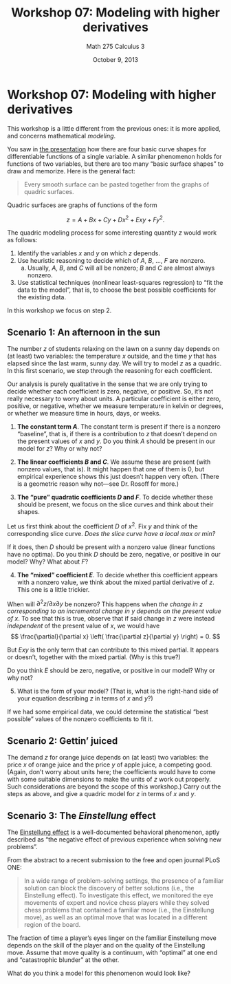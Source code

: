 % Workshop 07: Modeling with higher derivatives
% Math 275 Calculus 3
% October 9, 2013

# Workshop 07: Modeling with higher derivatives

This workshop is a little different from the previous ones: it is more applied, and concerns mathematical *modeling*. 

You saw in [the presentation][d08] how there are four basic curve shapes for differentiable functions of a single variable. A similar phenomenon holds for functions of two variables, but there are too many "basic surface shapes" to draw and memorize. Here is the general fact:

> Every smooth surface can be pasted together from the graphs of quadric surfaces.

Quadric surfaces are graphs of functions of the form

$$z = A + Bx + Cy + Dx^2 + Exy + Fy^2.$$

The quadric modeling process for some interesting quantity $z$ would work as follows: 

1. Identify the variables $x$ and $y$ on which $z$ depends.
2. Use heuristic reasoning to decide which of $A$, $B$, ..., $F$ are nonzero.
    a. Usually, $A$, $B$, and $C$ will all be nonzero; $B$ and $C$ are almost always nonzero.
3. Use statistical techniques (nonlinear least-squares regression) to "fit the data to the model", that is, to choose the best possible coefficients for the existing data.

In this workshop we focus on step 2. 

## Scenario 1: An afternoon in the sun

The number $z$ of students relaxing on the lawn on a sunny day depends on (at least) two variables: the temperature $x$ outside, and the time $y$ that has elapsed since the last warm, sunny day. We will try to model $z$ as a quadric. In this first scenario, we step through the reasoning for each coefficient. 

Our analysis is purely qualitative in the sense that we are only trying to decide whether each coefficient is zero, negative, or positive. So, it's not really necessary to worry about units. A particular coefficient is either zero, positive, or negative, whether we measure temperature in kelvin or degrees, or whether we measure time in hours, days, or weeks.

\newpage

1. **The constant term $A$**. The constant term is present if there is a nonzero "baseline", that is, if there is a contribution to $z$ that doesn't depend on the present values of $x$ and $y$. Do you think $A$ should be present in our model for $z$? Why or why not?

\dwrspace{1}

2. **The linear coefficients $B$ and $C$**. We assume these are present (with nonzero values, that is). It might happen that one of them is 0, but empirical experience shows this just doesn't happen very often. (There is a geometric reason why not---see Dr. Rosoff for more.)

3. **The "pure" quadratic coefficients $D$ and $F$**. To decide whether these should be present, we focus on the slice curves and think about their shapes. 

Let us first think about the coefficient $D$ of $x^2$. Fix $y$ and think of the corresponding slice curve. *Does the slice curve have a local max or min?*

If it does, then $D$ should be present with a nonzero value (linear functions have no optima). Do you think $D$ should be zero, negative, or positive in our model? Why? What about $F$?

\dwrspace{1}

\newpage

4. **The "mixed" coefficient $E$**. To decide whether this coefficient appears with a nonzero value, we think about the mixed partial derivative of $z$. This one is a little trickier.

When will $\partial^2 z / \partial x \partial y$ be nonzero? This happens when *the change in $z$ corresponding to an incremental change in $y$ depends on the present value of $x$*. To see that this is true, observe that if said change in $z$ were instead *independent* of the present value of $x$, we would have
$$ \frac{\partial}{\partial x} \left( \frac{\partial z}{\partial y} \right) = 0. $$

But $Exy$ is the only term that can contribute to this mixed partial. It appears or doesn't, together with the mixed partial. (Why is this true?)

Do you think $E$ should be zero, negative, or positive in our model? Why or why not?

\dwrspace{1}

5. What is the form of your model? (That is, what is the right-hand side of your equation describing $z$ in terms of $x$ and $y$?)

If we had some empirical data, we could determine the statistical "best possible" values of the nonzero coefficients to fit it.

\dwrspace{1}

\newpage

## Scenario 2: Gettin' juiced

The demand $z$ for orange juice depends on (at least) two variables: the price $x$ of orange juice and the price $y$ of apple juice, a competing good. (Again, don't worry about units here; the coefficients would have to come with some suitable dimensions to make the units of $z$ work out properly. Such considerations are beyond the scope of this workshop.) Carry out the steps as above, and give a quadric model for $z$ in terms of $x$ and $y$. 

\dwrspace{1}

## Scenario 3: The *Einstellung* effect

The [Einstellung effect](http://en.wikipedia.org/wiki/Einstellung_effect) is a well-documented behavioral phenomenon, aptly described as "the negative effect of previous experience when solving new problems".

From the abstract to a recent submission\footnote{Sheridan H, Reingold EM (2013) The Mechanisms and Boundary Conditions of the Einstellung Effect in Chess: Evidence from Eye Movements. PLoS ONE 8(10): e75796. doi:10.1371/journal.pone.0075796} to the free and open journal PLoS ONE: 

> In a wide range of problem-solving settings, the presence of a familiar
> solution can block the discovery of better solutions (i.e., the Einstellung
> effect). To investigate this effect, we monitored the eye movements of
> expert and novice chess players while they solved chess problems that
> contained a familiar move (i.e., the Einstellung move), as well as an
> optimal move that was located in a different region of the board.

The fraction of time a player's eyes linger on the familiar Einstellung move depends on the skill of the player and on the quality of the Einstellung move. Assume that move quality is a continuum, with "optimal" at one end and "catastrophic blunder" at the other.

What do you think a model for this phenomenon would look like?

\dwrspace{1}

[d08]: ../../decks/08/Deck.pdf